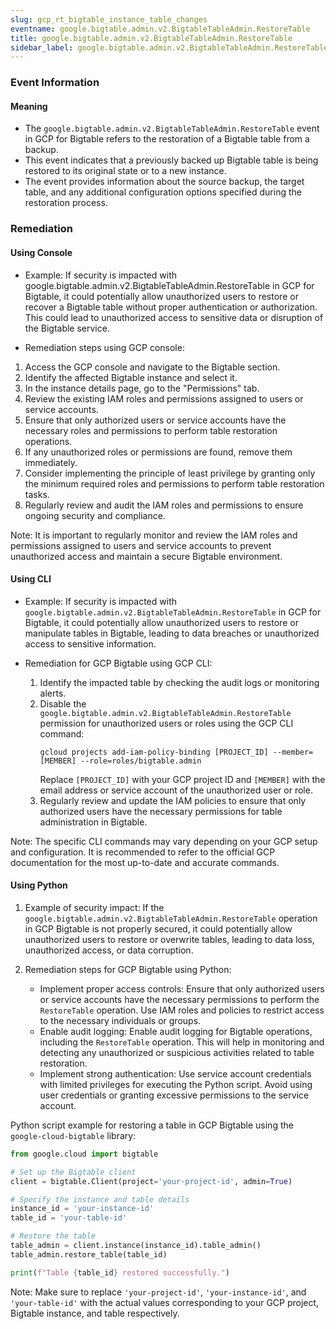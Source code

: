 ```yaml
--- 
slug: gcp_rt_bigtable_instance_table_changes
eventname: google.bigtable.admin.v2.BigtableTableAdmin.RestoreTable
title: google.bigtable.admin.v2.BigtableTableAdmin.RestoreTable
sidebar_label: google.bigtable.admin.v2.BigtableTableAdmin.RestoreTable
---
```

                       
### Event Information

#### Meaning

- The `google.bigtable.admin.v2.BigtableTableAdmin.RestoreTable` event in GCP for Bigtable refers to the restoration of a Bigtable table from a backup.
- This event indicates that a previously backed up Bigtable table is being restored to its original state or to a new instance.
- The event provides information about the source backup, the target table, and any additional configuration options specified during the restoration process.

### Remediation

#### Using Console

- Example: If security is impacted with google.bigtable.admin.v2.BigtableTableAdmin.RestoreTable in GCP for Bigtable, it could potentially allow unauthorized users to restore or recover a Bigtable table without proper authentication or authorization. This could lead to unauthorized access to sensitive data or disruption of the Bigtable service.

- Remediation steps using GCP console:
1. Access the GCP console and navigate to the Bigtable section.
2. Identify the affected Bigtable instance and select it.
3. In the instance details page, go to the "Permissions" tab.
4. Review the existing IAM roles and permissions assigned to users or service accounts.
5. Ensure that only authorized users or service accounts have the necessary roles and permissions to perform table restoration operations.
6. If any unauthorized roles or permissions are found, remove them immediately.
7. Consider implementing the principle of least privilege by granting only the minimum required roles and permissions to perform table restoration tasks.
8. Regularly review and audit the IAM roles and permissions to ensure ongoing security and compliance.

Note: It is important to regularly monitor and review the IAM roles and permissions assigned to users and service accounts to prevent unauthorized access and maintain a secure Bigtable environment.

#### Using CLI

- Example: If security is impacted with `google.bigtable.admin.v2.BigtableTableAdmin.RestoreTable` in GCP for Bigtable, it could potentially allow unauthorized users to restore or manipulate tables in Bigtable, leading to data breaches or unauthorized access to sensitive information.

- Remediation for GCP Bigtable using GCP CLI:
  1. Identify the impacted table by checking the audit logs or monitoring alerts.
  2. Disable the `google.bigtable.admin.v2.BigtableTableAdmin.RestoreTable` permission for unauthorized users or roles using the GCP CLI command:
     ```
     gcloud projects add-iam-policy-binding [PROJECT_ID] --member=[MEMBER] --role=roles/bigtable.admin
     ```
     Replace `[PROJECT_ID]` with your GCP project ID and `[MEMBER]` with the email address or service account of the unauthorized user or role.
  3. Regularly review and update the IAM policies to ensure that only authorized users have the necessary permissions for table administration in Bigtable.

Note: The specific CLI commands may vary depending on your GCP setup and configuration. It is recommended to refer to the official GCP documentation for the most up-to-date and accurate commands.

#### Using Python

1. Example of security impact: If the `google.bigtable.admin.v2.BigtableTableAdmin.RestoreTable` operation in GCP Bigtable is not properly secured, it could potentially allow unauthorized users to restore or overwrite tables, leading to data loss, unauthorized access, or data corruption.

2. Remediation steps for GCP Bigtable using Python:
   - Implement proper access controls: Ensure that only authorized users or service accounts have the necessary permissions to perform the `RestoreTable` operation. Use IAM roles and policies to restrict access to the necessary individuals or groups.
   - Enable audit logging: Enable audit logging for Bigtable operations, including the `RestoreTable` operation. This will help in monitoring and detecting any unauthorized or suspicious activities related to table restoration.
   - Implement strong authentication: Use service account credentials with limited privileges for executing the Python script. Avoid using user credentials or granting excessive permissions to the service account.

Python script example for restoring a table in GCP Bigtable using the `google-cloud-bigtable` library:

```python
from google.cloud import bigtable

# Set up the Bigtable client
client = bigtable.Client(project='your-project-id', admin=True)

# Specify the instance and table details
instance_id = 'your-instance-id'
table_id = 'your-table-id'

# Restore the table
table_admin = client.instance(instance_id).table_admin()
table_admin.restore_table(table_id)

print(f"Table {table_id} restored successfully.")
```

Note: Make sure to replace `'your-project-id'`, `'your-instance-id'`, and `'your-table-id'` with the actual values corresponding to your GCP project, Bigtable instance, and table respectively.


 